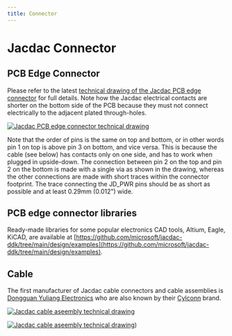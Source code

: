 ```yaml
---
title: Connector
---
```


# Jacdac Connector

## PCB Edge Connector

Please refer to the latest [technical drawing of the Jacdac PCB edge connector](https://github.com/microsoft/jacdac-ddk/blob/main/connector/JACDAC_PCB_Edge_Connector_Drawing_JD-PEC-02_rev_05.pdf)
for full details. Note how the Jacdac electrical contacts are shorter on the bottom side of the PCB because they must not connect electrically to the adjacent plated through-holes.

[![Jacdac PCB edge connector technical drawing](./JACDAC_PCB_Edge_Connector_Drawing_JD-PEC-02_rev_05.png)](https://github.com/microsoft/jacdac-ddk/blob/main/connector/JACDAC_PCB_Edge_Connector_Drawing_JD-PEC-02_rev_05.pdf)

Note that the order of pins is the same on top and bottom, or in other words pin 1 on top is above pin 3 on bottom, and vice versa.
This is because the cable (see below) has contacts only on one side, and has to work when plugged in upside-down.
The connection between pin 2 on the top and pin 2 on the bottom is made with a single via as shown in the drawing, whereas the other connections are made with short traces within the connector footprint. The trace connecting the JD_PWR pins should be as short as possible and at least 0.29mm (0.012") wide.

## PCB edge connector libraries

Ready-made libraries for some popular electronics CAD tools, Altium, Eagle, KiCAD, are available at [https://github.com/microsoft/jacdac-ddk/tree/main/design/examples](https://github.com/microsoft/jacdac-ddk/tree/main/design/examples).

## Cable

The first manufacturer of Jacdac cable connectors and cable assemblies is [Dongguan Yuliang Electronics](http://dgyuliang.net/) who are also known by their [Cylconn](http://www.cylconn.com/) brand.

[![Jacdac cable aseembly technical drawing](./JACDAC-Connector-by-Yuliang-2020-11-28-page2.png)](https://github.com/microsoft/jacdac-ddk/blob/main/connector/JACDAC-Connector-by-Yuliang-2020-11-28.pdf)

[![Jacdac cable aseembly technical drawing](./JACDAC-Connector-by-Yuliang-2020-11-28-page1.png)](https://github.com/microsoft/jacdac-ddk/blob/main/connector/JACDAC-Connector-by-Yuliang-2020-11-28.pdf))
